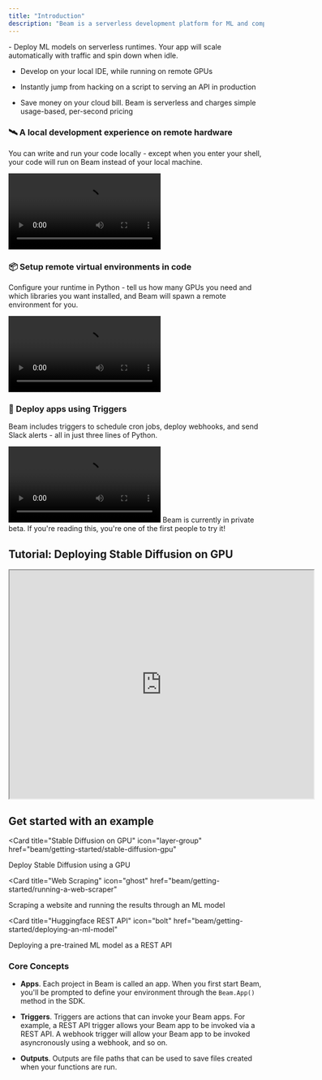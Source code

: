 ```yaml
---
title: "Introduction"
description: "Beam is a serverless development platform for ML and compute-heavy projects. We're one of the fastest (and most affordable) ways to run your code on the cloud."
---
```


<Accordion title="What can you do with Beam?">
- Deploy ML models on serverless runtimes. Your app will scale automatically with traffic and spin down when idle.

- Develop on your local IDE, while running on remote GPUs

- Instantly jump from hacking on a script to serving an API in production

- Save money on your cloud bill. Beam is serverless and charges simple usage-based, per-second pricing

</Accordion>

### 🛰 A local development experience on remote hardware

You can write and run your code locally - except when you enter your shell, your code will run on Beam instead of your local machine.

<video controls>
  <source src="/img/videos/develop-locally.mp4" type="video/mp4"></source>
</video>

### 📦 Setup remote virtual environments in code

Configure your runtime in Python - tell us how many GPUs you need and which libraries you want installed, and Beam will spawn a remote environment for you.

<video controls>
  <source src="/img/videos/define-runtime.mp4" type="video/mp4"></source>
</video>

### 🚀 Deploy apps using Triggers

Beam includes triggers to schedule cron jobs, deploy webhooks, and send Slack alerts - all in just three lines of Python.

<video controls>
  <source src="/img/videos/deploy.mp4" type="video/mp4"></source>
</video>

<Warning>
  Beam is currently in private beta. If you're reading this, you're one of the
  first people to try it!
</Warning>

## Tutorial: Deploying Stable Diffusion on GPU

<Frame>
  <iframe
    height="450"
    width="600"
    src="https://www.youtube.com/embed/PuYO5oNFFGA"
  ></iframe>
</Frame>

## Get started with an example

<Card
  title="Stable Diffusion on GPU"
  icon="layer-group"
  href="beam/getting-started/stable-diffusion-gpu"
>
  Deploy Stable Diffusion using a GPU
</Card>

<Card
  title="Web Scraping"
  icon="ghost"
  href="beam/getting-started/running-a-web-scraper"
>
  Scraping a website and running the results through an ML model
</Card>

<Card
  title="Huggingface REST API"
  icon="bolt"
  href="beam/getting-started/deploying-an-ml-model"
>
  Deploying a pre-trained ML model as a REST API
</Card>

### Core Concepts

<Frame>

- **Apps**. Each project in Beam is called an app. When you first start Beam, you'll be prompted to define your environment through the `Beam.App()` method in the SDK.

- **Triggers**. Triggers are actions that can invoke your Beam apps. For example, a REST API trigger allows your Beam app to be invoked via a REST API. A webhook trigger will allow your Beam app to be invoked asyncronously using a webhook, and so on.

- **Outputs**. Outputs are file paths that can be used to save files created when your functions are run.

</Frame>
